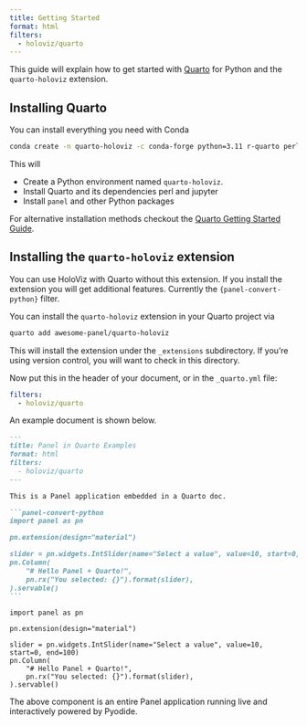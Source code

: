 ```yaml
---
title: Getting Started
format: html
filters:
  - holoviz/quarto
---
```


This guide will explain how to get started with [Quarto](https://quarto.org/) for Python and the `quarto-holoviz` extension.

## Installing Quarto

You can install everything you need with Conda

```bash
conda create -n quarto-holoviz -c conda-forge python=3.11 r-quarto perl jupyter panel hvplot matplotlib
```

This will

- Create a Python environment named `quarto-holoviz`.
- Install Quarto and its dependencies perl and jupyter
- Install `panel` and other Python packages

For alternative installation methods checkout the [Quarto Getting Started Guide](https://quarto.org/docs/get-started/).

## Installing the `quarto-holoviz` extension

::: {.callout-note}
You can use HoloViz with Quarto without this extension. If you install the extension you will get additional features. Currently the `{panel-convert-python}` filter.
:::

You can install the `quarto-holoviz` extension in your Quarto project via

```bash
quarto add awesome-panel/quarto-holoviz
```

This will install the extension under the `_extensions` subdirectory. If you're using version control, you will want to check in this directory.

Now put this in the header of your document, or in the `_quarto.yml` file:

```yaml
filters:
  - holoviz/quarto
```

An example document is shown below.

````markdown
---
title: Panel in Quarto Examples
format: html
filters:
  - holoviz/quarto
---

This is a Panel application embedded in a Quarto doc.

```panel-convert-python
import panel as pn

pn.extension(design="material")

slider = pn.widgets.IntSlider(name="Select a value", value=10, start=0, end=100)
pn.Column(
    "# Hello Panel + Quarto!",
    pn.rx("You selected: {}").format(slider),
).servable()
```
````

```panel-convert-python
import panel as pn

pn.extension(design="material")

slider = pn.widgets.IntSlider(name="Select a value", value=10, start=0, end=100)
pn.Column(
    "# Hello Panel + Quarto!",
    pn.rx("You selected: {}").format(slider),
).servable()
```

The above component is an entire Panel application running live and interactively powered by Pyodide.
